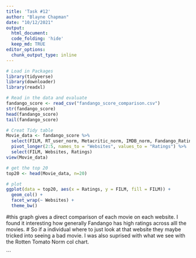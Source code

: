 ---
title: 'Task #12'
author: "Blayne Chapman"
date: "10/12/2021"
output: 
  html_document:
  code_folding: 'hide'
  keep_md: TRUE
editor_options: 
  chunk_output_type: inline
---

```{r setup, include=FALSE}
# Load in Packages 
library(tidyverse)
library(downloader)
library(readxl)
```


```{r}
# Read in the data and evaluate
fandango_score <- read_csv("fandango_score_comparison.csv")
str(fandango_score)
head(fandango_score)
tail(fandango_score)
```

```{r}
# Creat Tidy table
Movie_data <- fandango_score %>%
  select(FILM, RT_user_norm, Metacritic_norm, IMDB_norm, Fandango_Ratingvalue) %>%
  pivot_longer(2:5, names_to = "Websites", values_to = "Ratings") %>%
  select(FILM, Websites, Ratings)
view(Movie_data)
```

```{r}
# get the top 20
top20 <- head(Movie_data, n=20)
```


```{r}
# plot
ggplot(data = top20, aes(x = Ratings, y = FILM, fill = FILM)) +
  geom_col() +
  facet_wrap(~ Websites) +
  theme_bw() 
```

#this graph gives a direct comparison of each movie on each website. I found it interesting how generally Fandango has high ratings across alll the movies. 
# So if a individual where to just look at that website they maybe tricked into seeing a bad movie. I was also suprised with what we see with the Rotten Tomato Norm col chart.

```

